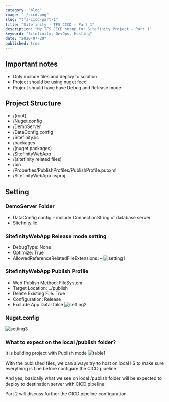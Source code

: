 ```yaml
---
category: "blog"
image: "./cicd.png"
slug: "tfs-cicd-part-1"
title: "Sitefinity - TFS CICD – Part 1"
description: "My TFS CICD setup for Sitefinity Project – Part 1"
keyword: "Sitefinity, DevOps, Hosting"
date: "2020-07-20"
published: true
---
```


## Important notes
- Only include files and deploy to solution
- Project should be using nuget feed
- Project should have have Debug and Release mode

## Project Structure
- /(root)
- /Nuget.config
- /DemoServer
- /DataConfig.config
- /Sitefinity.lic
- /packages
- /(nuget packages)
- /SitefinityWebApp
- /(sitefinity related files)
- /bin
- /Properties/PublishProfiles/PublishProfile.pubxml
- /SitefinityWebApp.csproj

## Setting
### DemoServer Folder
- DataConfig.config – include ConnectionString of database server
- Sitefinity.lic

### SitefinityWebApp Release mode setting
- DebugType: None
- Optimize: True
- AllowedReferenceRelatedFileExtensions: –
![setting1](./setting1.png)

### SitefinityWebApp Publish Profile
- Web Publish Method: FileSystem
- Target Location: ../publish
- Delete Existing File: True
- Configuration: Release
- Exclude App Data: false
![setting2](./setting2.png)


### Nuget.config
![setting3](./setting3.png)

### What to expect on the local /publish folder?

It is building project with Publish mode
![table1](./table1.png)

With the published files, we can always try to host on local IIS to make sure everything is fine before configure the CICD pipeline.

And yes, basically what we see on local /publish folder will be expected to deploy to destination server with CICD pipeline.

Part 2 will discuss further the CICD pipeline configuration